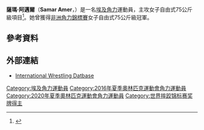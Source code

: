 {{Infobox sportsperson
| name           = 薩瑪·阿邁爾<br />''Samar Amer''
| image          = 
| caption        = 
| birth_name     = 
| fullname       = Samar Amer Ibrahim Hamza
| nickname       = 
| nationality    = 
| residence      = 
| birth_date     = {{birth date and age|1995|4|4|df=yes}}
| birth_place    = 
| death_date     = 
| death_place    = 
| height         = 
| weight         = 
| website        = 
| country        = {{EGY}}
| sport          = [[角力|角力]]
| event          = 女子自由式76公斤級
| olympics       = 
| show-medals    = yes
| medaltemplates = 
{{MedalSport|女子[[自由式摔跤|自由式摔跤]]}}
{{MedalCountry|{{EGY}}}}
{{MedalCompetition|[[世界摔跤锦标赛|世界摔跤锦标赛]]}}
{{MedalBronze|[[2021年世界角力錦標賽|2021年 奧斯陸]]|76公斤級}}
{{MedalCompetition|[[非洲角力錦標賽|非洲角力錦標賽]]}}
{{MedalGold|[[2016年非洲角力錦標賽|2016年 亞歷山大港]]|75公斤級}}
{{MedalCompetition|[[非洲青年角力錦標賽|非洲青年角力錦標賽]]}}
{{MedalGold|[[2014年非洲青年角力錦標賽|2014年 亞歷山大港]]|67公斤級}}
{{MedalSport|女子沙灘角力}}
{{MedalCountry|{{EGY}}}}
{{MedalCompetition|[[地中海運動會|地中海沙灘運動會]]}}
{{MedalGold|[[2015年地中海沙灘運動會|2015年 佩斯卡拉]]|70公斤以上級}}
}}
'''薩瑪·阿邁爾'''（'''Samar Amer'''，{{bd|1995年|4月4日|catIdx=Amer, Samar}}）是一名[[埃及|埃及]][[角力|角力]]運動員，主攻女子自由式75公斤級項目<ref>{{cite web |url=https://www.iat.uni-leipzig.de/datenbanken/dbfoeldeak/daten.php?spid=365053CE27F6402F9B0FDFE6055AF737 |title=Samar Amer |publisher=iat.uni-leipzig.de |date=2016-05-14 |accessdate=2016-05-14 |archive-url=https://web.archive.org/web/20160420032820/https://www.iat.uni-leipzig.de/datenbanken/dbfoeldeak/daten.php?spid=365053CE27F6402F9B0FDFE6055AF737 |archive-date=2016-04-20 |dead-url=yes }}</ref>。她曾獲得[[非洲角力錦標賽|非洲角力錦標賽]]女子自由式75公斤級冠軍。

== 參考資料 ==
{{Reflist}}

== 外部連結 ==
* [https://web.archive.org/web/20160420032820/https://www.iat.uni-leipzig.de/datenbanken/dbfoeldeak/daten.php?spid=365053CE27F6402F9B0FDFE6055AF737 International Wrestling Datbase]

{{Egypt-stub}}

{{DEFAULTSORT:Amer, Samar}}
[[Category:埃及角力運動員|Category:埃及角力運動員]]
[[Category:2016年夏季奧林匹克運動會角力運動員|Category:2016年夏季奧林匹克運動會角力運動員]]
[[Category:2020年夏季奧林匹克運動會角力運動員|Category:2020年夏季奧林匹克運動會角力運動員]]
[[Category:世界摔跤锦标赛奖牌得主|Category:世界摔跤锦标赛奖牌得主]]